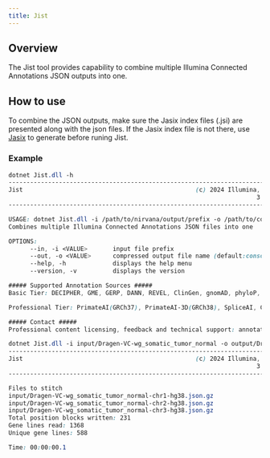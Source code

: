 ```yaml
---
title: Jist
---
```


## Overview

The Jist tool provides capability to combine multiple Illumina Connected Annotations JSON outputs into one.

## How to use

To combine the JSON outputs, make sure the Jasix index files (.jsi) are presented along with the json files. If the Jasix index file is not there, use [Jasix](./jasix.mdx) to
generate before runing Jist.

### Example

```scss
dotnet Jist.dll -h
---------------------------------------------------------------------------
Jist                                                (c) 2024 Illumina, Inc.
                                                                     3.25.0
---------------------------------------------------------------------------

USAGE: dotnet Jist.dll -i /path/to/nirvana/output/prefix -o /path/to/combined/json
Combines multiple Illumina Connected Annotations JSON files into one

OPTIONS:
      --in, -i <VALUE>       input file prefix
      --out, -o <VALUE>      compressed output file name (default:console)
      --help, -h             displays the help menu
      --version, -v          displays the version

##### Supported Annotation Sources #####
Basic Tier: DECIPHER, GME, GERP, DANN, REVEL, ClinGen, gnomAD, phyloP, TOPMed, DGV, 1000 Genomes, CliinVar, dbSNP, FusionCatcher, MITOMAP, MultiZ100Way

Professional Tier: PrimateAI(GRCh37), PrimateAI-3D(GRCh38), SpliceAI, COSMIC, OMIM.

##### Contact #####
Professional content licensing, feedback and technical support: annotation_support@illumina.com.
```

```scss
dotnet Jist.dll -i input/Dragen-VC-wg_somatic_tumor_normal -o output/Dragen-VC-wg_somatic_tumor_normal_combined.json.gz
---------------------------------------------------------------------------
Jist                                                (c) 2024 Illumina, Inc.
                                                                     3.25.0
---------------------------------------------------------------------------

Files to stitch
input/Dragen-VC-wg_somatic_tumor_normal-chr1-hg38.json.gz
input/Dragen-VC-wg_somatic_tumor_normal-chr2-hg38.json.gz
input/Dragen-VC-wg_somatic_tumor_normal-chr3-hg38.json.gz
Total position blocks written: 231
Gene lines read: 1368
Unique gene lines: 588

Time: 00:00:00.1

```

